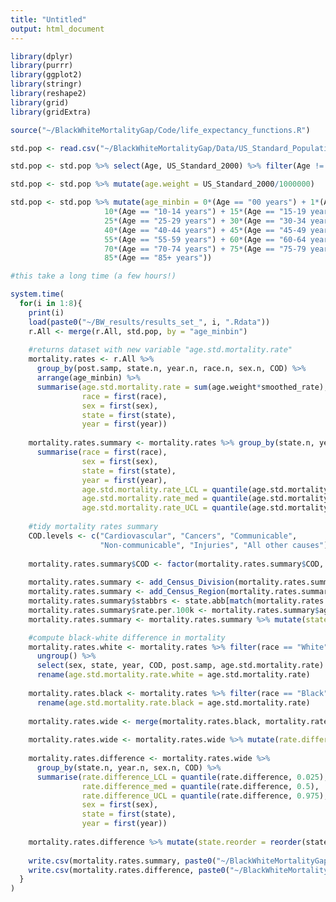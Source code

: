 ```yaml
---
title: "Untitled"
output: html_document
---
```


```r
library(dplyr)
library(purrr)
library(ggplot2)
library(stringr)
library(reshape2)
library(grid)
library(gridExtra)

source("~/BlackWhiteMortalityGap/Code/life_expectancy_functions.R")

```

```r
std.pop <- read.csv("~/BlackWhiteMortalityGap/Data/US_Standard_Population.csv")

std.pop <- std.pop %>% select(Age, US_Standard_2000) %>% filter(Age != "Total")

std.pop <- std.pop %>% mutate(age.weight = US_Standard_2000/1000000)

std.pop <- std.pop %>% mutate(age_minbin = 0*(Age == "00 years") + 1*(Age == "01-04 years") + 5*(Age == "05-09 years") +
                     10*(Age == "10-14 years") + 15*(Age == "15-19 years") + 20*(Age == "20-24 years") +
                     25*(Age == "25-29 years") + 30*(Age == "30-34 years") + 35*(Age == "35-39 years") +
                     40*(Age == "40-44 years") + 45*(Age == "45-49 years") + 50*(Age == "50-54 years") +
                     55*(Age == "55-59 years") + 60*(Age == "60-64 years") + 65*(Age == "65-69 years") +
                     70*(Age == "70-74 years") + 75*(Age == "75-79 years") + 80*(Age == "80-84 years") +
                     85*(Age == "85+ years"))
```

```r
#this take a long time (a few hours!)

system.time(
  for(i in 1:8){
    print(i)
    load(paste0("~/BW_results/results_set_", i, ".Rdata"))
    r.All <- merge(r.All, std.pop, by = "age_minbin")
    
    #returns dataset with new variable "age.std.mortality.rate" 
    mortality.rates <- r.All %>% 
      group_by(post.samp, state.n, year.n, race.n, sex.n, COD) %>% 
      arrange(age_minbin) %>%
      summarise(age.std.mortality.rate = sum(age.weight*smoothed_rate), #the sum is across age bins
                race = first(race),
                sex = first(sex),
                state = first(state),
                year = first(year))
    
    mortality.rates.summary <- mortality.rates %>% group_by(state.n, year.n, race.n, sex.n, COD) %>%
      summarise(race = first(race),
                sex = first(sex),
                state = first(state),
                year = first(year),
                age.std.mortality.rate_LCL = quantile(age.std.mortality.rate, 0.025), #summarise across posterior samples (post.samp)
                age.std.mortality.rate_med = quantile(age.std.mortality.rate, 0.5),
                age.std.mortality.rate_UCL = quantile(age.std.mortality.rate, 0.975))
    
    #tidy mortality rates summary
    COD.levels <- c("Cardiovascular", "Cancers", "Communicable", 
                    "Non-communicable", "Injuries", "All other causes")
    
    mortality.rates.summary$COD <- factor(mortality.rates.summary$COD, COD.levels)
    
    mortality.rates.summary <- add_Census_Division(mortality.rates.summary, state)
    mortality.rates.summary <- add_Census_Region(mortality.rates.summary, state)
    mortality.rates.summary$stabbrs <- state.abb[match(mortality.rates.summary$state, state.name)]
    mortality.rates.summary$rate.per.100k <- mortality.rates.summary$age.std.mortality.rate_med*100000
    mortality.rates.summary <- mortality.rates.summary %>% mutate(state.reorder = reorder(state, as.numeric(Census_Division)))

    #compute black-white difference in mortality
    mortality.rates.white <- mortality.rates %>% filter(race == "White") %>% 
      ungroup() %>%
      select(sex, state, year, COD, post.samp, age.std.mortality.rate) %>%
      rename(age.std.mortality.rate.white = age.std.mortality.rate)
    
    mortality.rates.black <- mortality.rates %>% filter(race == "Black") %>% 
      rename(age.std.mortality.rate.black = age.std.mortality.rate)  
    
    mortality.rates.wide <- merge(mortality.rates.black, mortality.rates.white, by = c("post.samp", "sex", "state", "year", "COD"))
    
    mortality.rates.wide <- mortality.rates.wide %>% mutate(rate.difference = age.std.mortality.rate.black - age.std.mortality.rate.white)
    
    mortality.rates.difference <- mortality.rates.wide %>% 
      group_by(state.n, year.n, sex.n, COD) %>%
      summarise(rate.difference_LCL = quantile(rate.difference, 0.025), #summarize across posterior samples (post.samp)
                rate.difference_med = quantile(rate.difference, 0.5),
                rate.difference_UCL = quantile(rate.difference, 0.975),
                sex = first(sex),
                state = first(state),
                year = first(year))
    
    mortality.rates.difference %>% mutate(state.reorder = reorder(state, as.numeric(Census_Division)))
    
    write.csv(mortality.rates.summary, paste0("~/BlackWhiteMortalityGap/Data/mortality_rates_", i, ".csv"))
    write.csv(mortality.rates.difference, paste0("~/BlackWhiteMortalityGap/Data/mortality_rates_diff_", i, ".csv"))
  }
)
```







